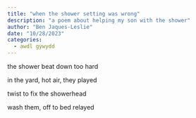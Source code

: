 ```yaml
---
title: "when the shower setting was wrong"
description: "a poem about helping my son with the shower"
author: "Ben Jaques-Leslie"
date: "10/28/2023"
categories:
  - awdl gywydd
---
```


the shower beat down too hard

in the yard, hot air, they played

twist to fix the showerhead

wash them, off to bed relayed
